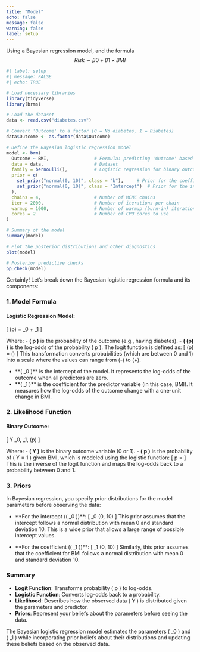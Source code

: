 ```yaml
---
title: "Model"
echo: false
message: false
warning: false
label: setup
---
```


Using a Bayesian regression model, and  the  formula $$Risk∼β0​+β1​×BMI$$

```r
#| label: setup
#| message: FALSE
#| echo: TRUE

# Load necessary libraries
library(tidyverse)
library(brms)

# Load the dataset
data <- read.csv("diabetes.csv")

# Convert 'Outcome' to a factor (0 = No diabetes, 1 = Diabetes)
data$Outcome <- as.factor(data$Outcome)

# Define the Bayesian logistic regression model
model <- brm(
  Outcome ~ BMI,                 # Formula: predicting 'Outcome' based on 'BMI'
  data = data,                   # Dataset
  family = bernoulli(),          # Logistic regression for binary outcome
  prior = c(
    set_prior("normal(0, 10)", class = "b"),     # Prior for the coefficient (BMI)
    set_prior("normal(0, 10)", class = "Intercept")  # Prior for the intercept
  ),
  chains = 4,                    # Number of MCMC chains
  iter = 2000,                   # Number of iterations per chain
  warmup = 1000,                 # Number of warmup (burn-in) iterations
  cores = 2                      # Number of CPU cores to use
)

# Summary of the model
summary(model)

# Plot the posterior distributions and other diagnostics
plot(model)

# Posterior predictive checks
pp_check(model)

```

Certainly! Let’s break down the Bayesian logistic regression formula and its components:

### 1. **Model Formula**

#### Logistic Regression Model:
\[ \text{logit}(p) = \beta_0 + \beta_1 \times \text{BMI} \]

Where:
- **\( p \)** is the probability of the outcome (e.g., having diabetes).
- **\( \text{logit}(p) \)** is the log-odds of the probability \( p \). The logit function is defined as:
  \[ \text{logit}(p) = \log\left(\frac{p}{1 - p}\right) \]
  This transformation converts probabilities (which are between 0 and 1) into a scale where the values can range from \(-\infty\) to \(+\infty\).

- **\( \beta_0 \)** is the intercept of the model. It represents the log-odds of the outcome when all predictors are zero.
- **\( \beta_1 \)** is the coefficient for the predictor variable (in this case, BMI). It measures how the log-odds of the outcome change with a one-unit change in BMI.

### 2. **Likelihood Function**

#### Binary Outcome:
\[ Y \mid \beta_0, \beta_1, \text{BMI} \sim \text{Bernoulli}(p) \]

Where:
- **\( Y \)** is the binary outcome variable (0 or 1).
- **\( p \)** is the probability of \( Y = 1 \) given BMI, which is modeled using the logistic function:
  \[ p = \frac{1}{1 + e^{-(\beta_0 + \beta_1 \times \text{BMI})}} \]
  This is the inverse of the logit function and maps the log-odds back to a probability between 0 and 1.

### 3. **Priors**

In Bayesian regression, you specify prior distributions for the model parameters before observing the data:

- **For the intercept (\( \beta_0 \))**: 
  \[ \beta_0 \sim \text{Normal}(0, 10) \]
  This prior assumes that the intercept follows a normal distribution with mean 0 and standard deviation 10. This is a wide prior that allows a large range of possible intercept values.

- **For the coefficient (\( \beta_1 \))**: 
  \[ \beta_1 \sim \text{Normal}(0, 10) \]
  Similarly, this prior assumes that the coefficient for BMI follows a normal distribution with mean 0 and standard deviation 10.

### Summary

- **Logit Function**: Transforms probability \( p \) to log-odds.
- **Logistic Function**: Converts log-odds back to a probability.
- **Likelihood**: Describes how the observed data \( Y \) is distributed given the parameters and predictor.
- **Priors**: Represent your beliefs about the parameters before seeing the data.

The Bayesian logistic regression model estimates the parameters \( \beta_0 \) and \( \beta_1 \) while incorporating prior beliefs about their distributions and updating these beliefs based on the observed data.
